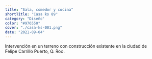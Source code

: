 ```yaml
---
title: "Sala, comedor y cocina"
shortTitle: "Casa ks 89"
category: "Diseño"
color: "#976550"
cover: "./casa-ks-001.png"
date: "2021-09-04"
---
```


Intervención en un terreno con construcción existente en la ciudad de Felipe Carrillo Puerto, Q. Roo.